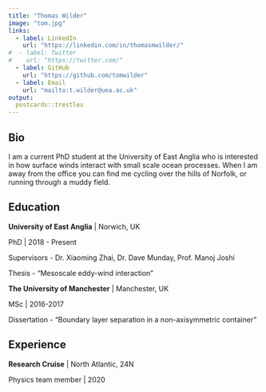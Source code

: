 ```yaml
---
title: "Thomas Wilder"
image: "tom.jpg"
links:
  - label: LinkedIn
    url: "https://linkedin.com/in/thomasmwilder/"
#  - label: Twitter
#    url: "https://twitter.com/"
  - label: GitHub
    url: "https://github.com/tomwilder"
  - label: Email
    url: "mailto:t.wilder@uea.ac.uk"
output:
  postcards::trestles
---
```

 
<!-- I am a classically trained data scientist living in the San Francisco Bay Area.  -->
<!-- Currently I work on the Oculus team at Facebook. I love talking about baseball,  -->
<!-- true crime podcasts, and causal inference. -->

## Bio

I am a current PhD student at the University of East Anglia who is interested in how surface winds interact with small scale ocean processes. When I am away from the office you can find me cycling over the hills of Norfolk, or running through a muddy field.


## Education

**University of East Anglia** | Norwich, UK 

PhD | 2018 - Present

Supervisors - Dr. Xiaoming Zhai, Dr. Dave Munday, Prof. Manoj Joshi

Thesis - "Mesoscale eddy-wind interaction"

**The University of Manchester** | Manchester, UK

MSc | 2016-2017

Dissertation - "Boundary layer separation in a non-axisymmetric container"


## Experience

**Research Cruise** | North Atlantic, 24N

Physics team member | 2020
